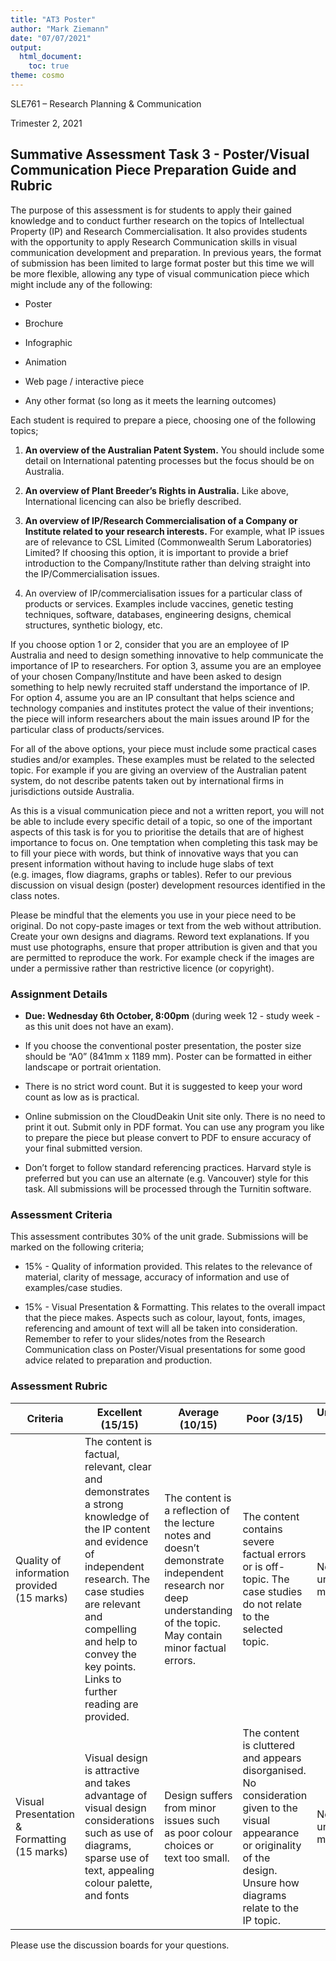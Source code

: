 ```yaml
---
title: "AT3 Poster"
author: "Mark Ziemann"
date: "07/07/2021"
output:
  html_document:
    toc: true
theme: cosmo
---
```


SLE761 – Research Planning & Communication

Trimester 2, 2021

## Summative Assessment Task 3 - Poster/Visual Communication Piece Preparation Guide and Rubric 

The purpose of this assessment is for students to apply their gained knowledge and to conduct further research on the topics of Intellectual Property (IP) and Research Commercialisation.
It also provides students with the opportunity to apply Research Communication skills in visual communication development and preparation. 
In previous years, the format of submission has been limited to large format poster but this time we will be more flexible, allowing any type of visual communication piece which might include any of the following:

* Poster 

* Brochure

* Infographic

* Animation

* Web page / interactive piece

* Any other format (so long as it meets the learning outcomes)

Each student is required to prepare a piece, choosing one of the following topics; 

1. **An overview of the Australian Patent System.**
You should include some detail on International patenting processes but the focus should be on Australia.  

2. **An overview of Plant Breeder’s Rights in Australia.**
Like above, International licencing can also be briefly described.

3. **An overview of IP/Research Commercialisation of a Company or Institute related to your research interests.**
For example, what IP issues are of relevance to CSL Limited (Commonwealth Serum Laboratories) Limited?
If choosing this option, it is important to provide a brief introduction to the Company/Institute rather than delving straight into the IP/Commercialisation issues. 

4. An overview of IP/commercialisation issues for a particular class of products or services.
Examples include vaccines, genetic testing techniques, software, databases, engineering designs, chemical structures, synthetic biology, etc.

If you choose option 1 or 2, consider that you are an employee of IP Australia and need to design something innovative to help communicate the importance of IP to researchers.
For option 3, assume you are an employee of your chosen Company/Institute and have been asked to design something to help newly recruited staff understand the importance of IP. 
For option 4, assume you are an IP consultant that helps science and technology companies and institutes protect the value of their inventions; the piece will inform researchers about the main issues around IP for the particular class of products/services. 

For all of the above options, your piece must include some practical cases studies and/or examples.
These examples must be related to the selected topic.
For example if you are giving an overview of the Australian patent system, do not describe patents taken out by international firms in jurisdictions outside Australia. 

As this is a visual communication piece and not a written report, you will not be able to include every specific detail of a topic, so one of the important aspects of this task is for you to prioritise the details that are of highest importance to focus on.
One temptation when completing this task may be to fill your piece with words, but think of innovative ways that you can present information without having to include huge slabs of text (e.g. images, flow diagrams, graphs or tables).
Refer to our previous discussion on visual design (poster) development resources identified in the class notes. 

Please be mindful that the elements you use in your piece need to be original. Do not copy-paste images or text from the web without attribution.
Create your own designs and diagrams.
Reword text explanations.
If you must use photographs, ensure that proper attribution is given and that you are permitted to reproduce the work. For example check if the images are under a permissive rather than restrictive licence (or copyright).

### Assignment Details

* **Due: Wednesday 6th October, 8:00pm** (during week 12 - study week - as this unit does not have an exam).

* If you choose the conventional poster presentation, the poster size should be “A0”  (841mm x 1189 mm). 
Poster can be formatted in either landscape or portrait orientation. 

* There is no strict word count.
But it is suggested to keep your word count as low as is practical. 

* Online submission on the CloudDeakin Unit site only.
There is no need to print it out. Submit only in PDF format.
You can use any program you like to prepare the piece but please convert to PDF to ensure accuracy of your final submitted version.

* Don’t forget to follow standard referencing practices.
Harvard style is preferred but you can use an alternate (e.g. Vancouver) style for this task.
All submissions will be processed through the Turnitin software.

### Assessment Criteria

This assessment contributes 30% of the unit grade. Submissions will be marked on the following criteria; 

* 15% - Quality of information provided.
This relates to the relevance of material, clarity of message, accuracy of information and use of examples/case studies. 

* 15% - Visual Presentation & Formatting.
This relates to the overall impact that the piece makes.
Aspects such as colour, layout, fonts, images, referencing and amount of text will all be taken into consideration.
Remember to refer to your slides/notes from the Research Communication class on Poster/Visual presentations for some good advice related to preparation and production.

### Assessment Rubric

| Criteria | Excellent (15/15) | Average (10/15) | Poor (3/15) | Unsatisfactory (0/5) |
| --- | --- | --- | --- | --- |
| Quality of information provided (15 marks) | The content is factual, relevant, clear and demonstrates a strong knowledge of the IP content and evidence of independent research. The case studies are relevant and compelling and help to convey the key points. Links to further reading are provided. | The content is a reflection of the lecture notes and doesn’t demonstrate independent research nor deep understanding of the topic. May contain minor factual errors. | The content contains severe factual errors or is off-topic. The case studies do not relate to the selected topic. | Not included/ unable to mark. |
| Visual Presentation & Formatting (15 marks) | Visual design is attractive and takes advantage of visual design considerations such as use of diagrams, sparse use of text, appealing colour palette, and fonts | Design suffers from minor issues such as poor colour choices or text too small. | The content is cluttered and appears disorganised. No consideration given to the visual appearance or originality of the design. Unsure how diagrams relate to the IP topic. | Not included/ unable to mark. |

Please use the discussion boards for your questions.
